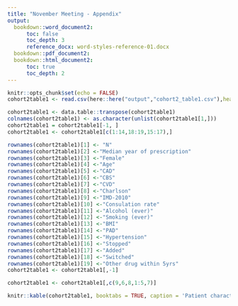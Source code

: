 ```yaml
---
title: "November Meeting - Appendix"
output:
  bookdown::word_document2:
      toc: false
      toc_depth: 3
      reference_docx: word-styles-reference-01.docx
  bookdown::pdf_document2:
  bookdown::html_document2:
      toc: true
      toc_depth: 2
---
```


```r
knitr::opts_chunk$set(echo = FALSE)
cohort2table1 <- read.csv(here::here("output","cohort2_table1.csv"),header=FALSE)
```

```r
cohort2table1 <- data.table::transpose(cohort2table1)
colnames(cohort2table1) <- as.character(unlist(cohort2table1[1,]))
cohort2table1 = cohort2table1[-1, ]
cohort2table1 <- cohort2table1[c(1:14,18:19,15:17),]

rownames(cohort2table1)[1] <- "N"
rownames(cohort2table1)[2] <-"Median year of prescription"
rownames(cohort2table1)[3] <-"Female"
rownames(cohort2table1)[4] <-"Age"
rownames(cohort2table1)[5] <-"CAD"
rownames(cohort2table1)[6] <-"CBS"
rownames(cohort2table1)[7] <-"CVD"
rownames(cohort2table1)[8] <-"Charlson"
rownames(cohort2table1)[9] <-"IMD-2010"
rownames(cohort2table1)[10] <-"Consulation rate"
rownames(cohort2table1)[11] <-"Alcohol (ever)"
rownames(cohort2table1)[12] <-"Smoking (ever)"
rownames(cohort2table1)[13] <-"BMI"
rownames(cohort2table1)[14] <-"PAD"
rownames(cohort2table1)[15] <-"Hypertension"
rownames(cohort2table1)[16] <-"Stopped"
rownames(cohort2table1)[17] <-"Added"
rownames(cohort2table1)[18] <-"Switched"
rownames(cohort2table1)[19] <-"Other drug within 5yrs"
cohort2table1 <- cohort2table1[,-1]

cohort2table1 <- cohort2table1[,c(9,6,8,1:5,7)]

knitr::kable(cohort2table1, booktabs = TRUE, caption = 'Patient characteristics of Cohort 2', row.names = TRUE)
```


